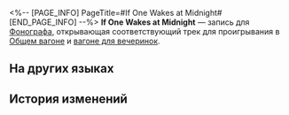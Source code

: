 <%-- [PAGE_INFO]
PageTitle=#If One Wakes at Midnight#
[END_PAGE_INFO] --%>
{{Предмет Инфобокс
|id          = 210320
|Изображение = Предмет If One Wakes at Midnight.png
|Тип         = Запись
|Инвентарь   = Ценные предметы
|Редкость    = 3
|Эффект      = 
|Описание    = Запись, которую можно воспроизвести на фонографе экспресса. Это может быть случайное приобретение или подарок от кого-то другого. Когда играет музыка, всплывают самые разные воспоминания: улыбки, встречи, прикосновения и волнение битвы. Может быть, поэтому, даже несмотря на стремительный прогресс общества, люди всё ещё собирают записи.<br />Текущая запись содержит трек If One Wakes at Midnight.
}}
{{Описание|''Недоумевающая зарянка, мрачное дерево - всё лучше застывшего рассвета.''}}
'''If One Wakes at Midnight''' — запись для [[Фонограф]]а, открывающая соответствующий трек для проигрывания в [[Общий вагон|Общем вагоне]] и [[Вагон для вечеринок|вагоне для вечеринок]].

==На других языках==
{{На других языках
|en   = "If One Wakes at Midnight"
|zhs  = 《假如醒于午夜》
|zht  = 《假如醒於午夜》
|ja   = 『もし真夜中に目覚めるのなら』
|ko   = ≪한밤중 깨어난다면≫
|es   = Si despiertas a media noche
|fr   = «&nbsp;If One Wakes at Midnight&nbsp;»
|ru   = If One Wakes at Midnight
|th   = "If One Wakes at Midnight"
|vi   = "Nếu Như Tỉnh Dậy Lúc Nửa Đêm"
|de   = „Wenn einer um Mitternacht erwacht“
|id   = "If One Wakes at Midnight"
|pt   = If One Wakes at Midnight
}}

==История изменений==
{{История изменений|3.5}}